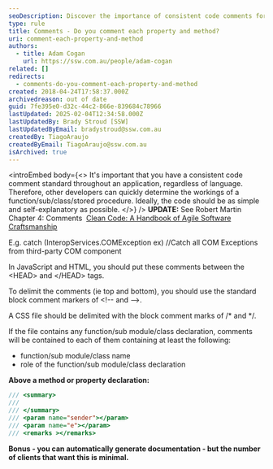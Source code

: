 ```yaml
---
seoDescription: Discover the importance of consistent code comments for better readability and maintainability across all programming languages.
type: rule
title: Comments - Do you comment each property and method?
uri: comment-each-property-and-method
authors:
  - title: Adam Cogan
    url: https://ssw.com.au/people/adam-cogan
related: []
redirects:
  - comments-do-you-comment-each-property-and-method
created: 2018-04-24T17:58:37.000Z
archivedreason: out of date
guid: 7fe395e0-d32c-44c2-866e-839684c78966
lastUpdated: 2025-02-04T12:34:58.000Z
lastUpdatedBy: Brady Stroud [SSW]
lastUpdatedByEmail: bradystroud@ssw.com.au
createdBy: TiagoAraujo
createdByEmail: TiagoAraujo@ssw.com.au
isArchived: true
---
```


<introEmbed
  body={<>
It's important that you have a consistent code comment standard throughout an application, regardless of language. Therefore, other developers can quickly determine the workings of a function/sub/class/stored procedure. Ideally, the code should be as simple and self-explanatory as possible.
  </>}
/>
**UPDATE:** See Robert Martin Chapter 4: Comments  [Clean Code: A Handbook of Agile Software Craftsmanship](https&#58;//www.amazon.com/Clean-Code-Handbook-Software-Craftsmanship/dp/0132350882)

E.g. catch (InteropServices.COMException ex) //Catch all COM Exceptions from third-party COM component

In JavaScript and HTML, you should put these comments between the
&lt;HEAD&gt; and &lt;/HEAD&gt;
tags.

To delimit the comments (ie top and bottom), you should use the standard block comment markers of
&lt;!-- and --&gt;.

A CSS file should be delimited with the block comment marks of
/\* and \*/.

If the file contains any function/sub module/class declaration, comments will be contained to each of them containing at least the following:

* function/sub module/class name
* role of the function/sub module/class declaration

**Above a method or property declaration:**

```cs
/// <summary>
///
/// </summary>
/// <param name="sender"></param>
/// <param name="e"></param>
/// <remarks ></remarks>
```

**Bonus - you can automatically generate documentation - but the number of clients that want this is minimal.**
